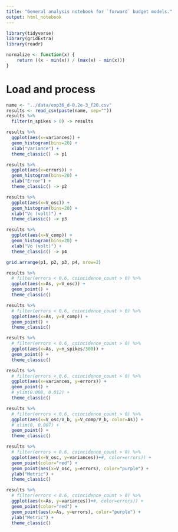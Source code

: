 ```yaml
---
title: "General analysis notebook for `forward` budget models."
output: html_notebook
---
```


```r
library(tidyverse)
library(gridExtra)
library(readr)

normalize <- function(x) {
    return ((x - min(x)) / (max(x) - min(x)))
}
```

# Load and process

```r
name <- "../data/exp36_d-0.2e-3_f20.csv"
results <- read_csv(paste(name, sep=""))
results %>%
  filter(n_spikes > 0) -> results
```

```r
results %>% 
  ggplot(aes(x=variances)) +
  geom_histogram(bins=20) + 
  xlab("Variance") +
  theme_classic() -> p1

results %>% 
  ggplot(aes(x=errors)) +
  geom_histogram(bins=20) + 
  xlab("Error") +
  theme_classic() -> p2

results %>% 
  ggplot(aes(x=V_osc)) +
  geom_histogram(bins=20) +
  xlab("Vc (volt)") +
  theme_classic() -> p3

results %>% 
  ggplot(aes(x=V_comp)) +
  geom_histogram(bins=20) +
  xlab("Vo (volt)") +
  theme_classic() -> p4

grid.arrange(p1, p2, p3, p4, nrow=2)
```

```r
results %>% 
  # filter(errors < 0.6, coincidence_count > 0) %>%
  ggplot(aes(x=As, y=V_osc)) +
  geom_point() + 
  theme_classic()
```

```r
results %>% 
  # filter(errors < 0.6, coincidence_count > 0) %>%
  ggplot(aes(x=As, y=V_comp)) +
  geom_point() + 
  theme_classic()
```

```r
results %>% 
  # filter(errors < 0.6, coincidence_count > 0) %>%
  ggplot(aes(x=As, y=n_spikes/300)) +
  geom_point() + 
  theme_classic()
```


```r
results %>% 
  # filter(errors < 0.6, coincidence_count > 0) %>%
  ggplot(aes(x=variances, y=errors)) +
  geom_point() + 
  # ylim(0.008, 0.012) +
  theme_classic()
```

```r
results %>% 
  # filter(errors < 0.6, coincidence_count > 0) %>%
  ggplot(aes(x=V_osc/V_b, y=V_comp/V_b, color=As)) +
  # xlim(0, 0.007) +
  geom_point() + 
  theme_classic()
```


```r
results %>% 
  # filter(errors < 0.6, coincidence_count > 0) %>%
  ggplot(aes(x=V_osc, y=variances))+#, color=errors)) +
  geom_point(color="red") +
  geom_point(aes(x=V_osc, y=errors), color="purple") +
  ylab("Metric") +
  theme_classic()
```

```r
results %>% 
  # filter(errors < 0.6, coincidence_count > 0) %>%
  ggplot(aes(x=As, y=variances))+#, color=errors)) +
  geom_point(color="red") +
  geom_point(aes(x=As, y=errors), color="purple") +
  ylab("Metric") +
  theme_classic()
```


